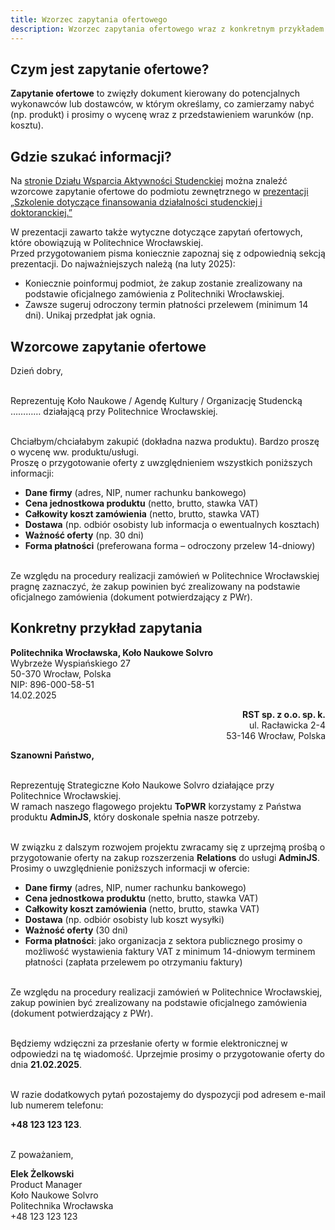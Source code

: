 ```yaml
---
title: Wzorzec zapytania ofertowego
description: Wzorzec zapytania ofertowego wraz z konkretnym przykładem
---
```



## Czym jest zapytanie ofertowe?

**Zapytanie ofertowe** to zwięzły dokument kierowany do potencjalnych wykonawców lub dostawców, w którym określamy, co zamierzamy nabyć (np. produkt) i prosimy o wycenę wraz z przedstawieniem warunków (np. kosztu).

## Gdzie szukać informacji?

Na [stronie Działu Wsparcia Aktywności Studenckiej](https://dwas.pwr.edu.pl/finansowanie/dokumenty-i-wzory-wnioskow) można znaleźć wzorcowe zapytanie ofertowe do podmiotu zewnętrznego w [prezentacji „Szkolenie dotyczące finansowania działalności studenckiej i doktoranckiej.”](https://dwas.pwr.edu.pl/fcp/VGBUKOQtTKlQhbx08SlkTUQBAUWRuHQwFDBoIVURNWH9TFVZpCFghUHcKVigEQUw/_users/code_RCFYOKhZDNlk0HgciEQFQD0cZEm14XR0VG2sEVRNZCiE/finansowanie_dokumenty/szkolenie_z_finansowania_dzialalnosci_studenckiej_luty_2025.pdf)

W prezentacji zawarto także wytyczne dotyczące zapytań ofertowych, które obowiązują w Politechnice Wrocławskiej.  
Przed przygotowaniem pisma koniecznie zapoznaj się z odpowiednią sekcją prezentacji. Do najważniejszych należą (na luty 2025):

- Koniecznie poinformuj podmiot, że zakup zostanie zrealizowany na podstawie oficjalnego zamówienia z Politechniki Wrocławskiej.
- Zawsze sugeruj odroczony termin płatności przelewem (minimum 14 dni). Unikaj przedpłat jak ognia.

## Wzorcowe zapytanie ofertowe

<Card>
Dzień dobry,<br /><br />

Reprezentuję Koło Naukowe / Agendę Kultury / Organizację Studencką ………… działającą przy Politechnice Wrocławskiej.<br /><br />

Chciałbym/chciałabym zakupić (dokładna nazwa produktu). Bardzo proszę o wycenę ww. produktu/usługi.<br />
Proszę o przygotowanie oferty z uwzględnieniem wszystkich poniższych informacji:

- **Dane firmy** (adres, NIP, numer rachunku bankowego)
- **Cena jednostkowa produktu** (netto, brutto, stawka VAT)
- **Całkowity koszt zamówienia** (netto, brutto, stawka VAT)
- **Dostawa** (np. odbiór osobisty lub informacja o ewentualnych kosztach)
- **Ważność oferty** (np. 30 dni)
- **Forma płatności** (preferowana forma – odroczony przelew 14-dniowy)

<br />
Ze względu na procedury realizacji zamówień w Politechnice Wrocławskiej pragnę zaznaczyć, że zakup powinien być zrealizowany na podstawie oficjalnego zamówienia (dokument potwierdzający z PWr).
</Card>

## Konkretny przykład zapytania

<Card>
<strong>Politechnika Wrocławska, Koło Naukowe Solvro</strong><br />
Wybrzeże Wyspiańskiego 27<br />
50-370 Wrocław, Polska<br />
NIP: 896-000-58-51<br />
14.02.2025

<p align="right">
  <strong>RST sp. z o.o. sp. k.</strong>
  <br />
  ul. Racławicka 2-4
  <br />
  53-146 Wrocław, Polska
</p>

<strong>Szanowni Państwo,</strong>
<br />
<br />

Reprezentuję Strategiczne Koło Naukowe Solvro działające przy Politechnice Wrocławskiej.  
W ramach naszego flagowego projektu <strong>ToPWR</strong> korzystamy z Państwa produktu <strong>AdminJS</strong>,
który doskonale spełnia nasze potrzeby.<br /><br />

W związku z dalszym rozwojem projektu zwracamy się z uprzejmą prośbą o przygotowanie oferty na zakup
rozszerzenia <strong>Relations</strong> do usługi <strong>AdminJS</strong>. Prosimy o uwzględnienie poniższych informacji w ofercie:

- **Dane firmy** (adres, NIP, numer rachunku bankowego)
- **Cena jednostkowa produktu** (netto, brutto, stawka VAT)
- **Całkowity koszt zamówienia** (netto, brutto, stawka VAT)
- **Dostawa** (np. odbiór osobisty lub koszt wysyłki)
- **Ważność oferty** (30 dni)
- **Forma płatności**: jako organizacja z sektora publicznego prosimy o możliwość wystawienia faktury VAT
  z minimum 14-dniowym terminem płatności (zapłata przelewem po otrzymaniu faktury)

<br />
Ze względu na procedury realizacji zamówień w Politechnice Wrocławskiej, zakup
powinien być zrealizowany na podstawie oficjalnego zamówienia (dokument
potwierdzający z PWr).
<br />
<br />

Będziemy wdzięczni za przesłanie oferty w formie elektronicznej w odpowiedzi na tę wiadomość.
Uprzejmie prosimy o przygotowanie oferty do dnia <strong>21.02.2025</strong>.<br /><br />

W razie dodatkowych pytań pozostajemy do dyspozycji pod adresem e-mail lub numerem telefonu:

<strong>+48 123 123 123</strong>.<br />
<br />

Z poważaniem,<br />

<strong>Elek Żelkowski</strong><br />
Product Manager<br />
Koło Naukowe Solvro<br />
Politechnika Wrocławska<br />
+48 123 123 123
</Card>
